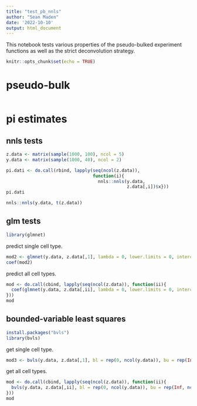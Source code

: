 ```yaml
---
title: "test_pb_nnls"
author: "Sean Maden"
date: '2022-10-10'
output: html_document
---
```


This notebook tests various properties of the pseudo-bulked experiment functions
as well as the strict deconvolution strategy.

```r
knitr::opts_chunk$set(echo = TRUE)
```

# pseudo-bulk

```r
```

# pi estimates

## nnls tests

```r
z.data <- matrix(sample(1000, 100), ncol = 5)
y.data <- matrix(sample(1000, 40), ncol = 2)
```

```r
pi.dati <- do.call(rbind, lapply(seq(ncol(z.data)), 
                                 function(i){
                                   nnls::nnls(y.data, 
                                              z.data[,i])$x}))
pi.dati
```

```r
nnls::nnls(y.data, t(z.data))
```

## glm tests

```r
library(glmnet)
```

predict single cell type.

```r
mod2 <- glmnet(y.data, z.data[,1], lambda = 0, lower.limits = 0, intercept = FALSE)
coef(mod2)
```

predict all cell types.

```r
mod <- do.call(cbind, lapply(seq(ncol(z.data)), function(ii){
  coef(glmnet(y.data, z.data[,ii], lambda = 0, lower.limits = 0, intercept = FALSE))
}))
mod
```

## bounded-variable least squares

```r
install.packages("bvls")
library(bvls)
```

get single cell type.

```r
mod3 <- bvls(y.data, z.data[,1], bl = rep(0, ncol(y.data)), bu = rep(Inf, ncol(y.data)))
```

get all cell types.

```r
mod <- do.call(cbind, lapply(seq(ncol(z.data)), function(ii){
  bvls(y.data, z.data[,ii], bl = rep(0, ncol(y.data)), bu = rep(Inf, ncol(y.data)))$x
}))
mod
```